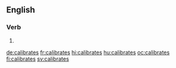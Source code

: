 {{also|calibrâtes}}
==English==

===Verb===
{{head|en|verb form}}

# {{en-third-person singular of|calibrate}}

[[de:calibrates]]
[[fr:calibrates]]
[[hi:calibrates]]
[[hu:calibrates]]
[[oc:calibrates]]
[[fi:calibrates]]
[[sv:calibrates]]